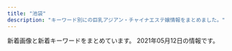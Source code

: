 ```yaml
---
title: "池袋"
description: "キーワード別にの巨乳アジアン・チャイナエステ嬢情報をまとめました。"
---
```


新着画像と新着キーワードをまとめています。
2021年05月12日の情報です。

<DmmAffiliateIns />
<KeywordTable
  shops={
    [
    {
        "name": "\u6c34\u6728\u82b1",
        "url": "http://hanamizuki.jpn.cm/",
        "keywords": {
            "90": 1,
            "E": 1,
            "88": 1,
            "95": 1,
            "H": 2
        },
        "img_links": [
            "http://hanamizuki.jpn.cm/images/s_staff.png",
            "http://hanamizuki.jpn.cm/images/nbj2.jpg",
            "http://hanamizuki.jpn.cm/photos/sites/43/2017/11/2017110204162215.jpg",
            "http://hanamizuki.jpn.cm/photos/sites/43/2019/12/2019122511054726.jpg",
            "http://hanamizuki.jpn.cm/images/room1.jpg",
            "http://hanamizuki.jpn.cm/photos/sites/43/2019/12/2019122511054178.jpg",
            "http://hanamizuki.jpn.cm/images/room3.jpg",
            "http://hanamizuki.jpn.cm/images/room4.jpg",
            "http://hanamizuki.jpn.cm/images/mobile.png",
            "http://hanamizuki.jpn.cm/images/s_news.png",
            "http://hanamizuki.jpn.cm/images/s_link.png",
            "http://hanamizuki.jpn.cm/images/room2.jpg",
            "http://hanamizuki.jpn.cm/images/top.png",
            "http://hanamizuki.jpn.cm/photos/sites/43/2021/02/2021020211590282.jpg",
            "http://hanamizuki.jpn.cm/photos/sites/43/2017/11/2017110204161468.jpg"
        ],
        "station": "JR\u6c60\u888b\u99c5\u6771\u53e3"
    },
    {
        "station": "JR\u6c60\u888b\u99c5\u897f\u53e3",
        "img_links": [
            "http://esthe-treat.com/staff/yuyu/01.jpg",
            "http://esthe-treat.com/staff/ami/01.jpg",
            "http://esthe-treat.com/img/sys1.png",
            "http://esthe-treat.com/img/t-o.jpg",
            "http://esthe-treat.com/staff/rena/01.jpg",
            "http://esthe-treat.com/staff/natumi/01.jpg",
            "http://esthe-treat.com/img/t-t.jpg",
            "http://esthe-treat.com/img/adrs.jpg",
            "http://esthe-treat.com/img/t-s.jpg",
            "http://esthe-treat.com/img/add.jpg",
            "http://esthe-treat.com/img/pc.jpg",
            "http://esthe-treat.com/img/pic.jpg",
            "http://esthe-treat.com/img/tit.jpg",
            "http://esthe-treat.com/staff/miki/01.jpg",
            "http://esthe-treat.com/img/sysetc.png",
            "http://esthe-treat.com/img/info.jpg",
            "http://esthe-treat.com/img/cam.jpg",
            "http://esthe-treat.com/img/tel.jpg",
            "http://esthe-treat.com/img/sys2.png",
            "http://esthe-treat.com/img/botton.jpg",
            "http://esthe-treat.com/img/t-a.jpg",
            "http://esthe-treat.com/img/t-r.jpg"
        ],
        "url": "http://esthe-treat.com/",
        "name": "\u53f0\u6e7e\u5e78\u904b\u30ea\u30e9\u30af\u30bc\u30fc\u30b7\u30e7\u30f3",
        "keywords": {}
    },
    {
        "url": "http://mangetsudou.tyo.cm/",
        "img_links": [],
        "name": "\u6e80\u6708\u5802",
        "keywords": {},
        "station": "JR\u6c60\u888b\u99c5\u897f\u53e3"
    },
    {
        "station": "JR\u6c60\u888b\u99c5\u897f\u53e3",
        "name": "CoCo8 \u30b3\u30b3\u30a8\u30a4\u30c8",
        "img_links": [
            "http://www.coco-8.jp/_src/55662797/img20210426142633666355.png",
            "http://www.coco-8.jp/_src/54960396/wechatimg955.jpg",
            "http://www.coco-8.jp/_src/54960393/wechatimg955.jpg",
            "http://www.coco-8.jp/_src/36746642/risa.jpg",
            "http://www.coco-8.jp/_src/36712010/sayuri.jpg",
            "http://www.coco-8.jp/_src/36743040/s5.jpg",
            "http://www.coco-8.jp/_src/36742658/s1.jpg",
            "http://www.coco-8.jp/_src/49977773/wechatimg437_20201113100952153.jpg",
            "http://www.coco-8.jp/_src/36746692/g3.jpg",
            "http://www.coco-8.jp/_src/36813493/cam2.jpg",
            "http://www.coco-8.jp/_src/36746345/maya.jpg",
            "http://www.coco-8.jp/_src/36746395/lineline.png",
            "http://www.coco-8.jp/_src/36746398/mei1.jpg",
            "http://www.coco-8.jp/_src/36746380/aki.jpg",
            "http://www.coco-8.jp/_src/36746636/iwa1.jpg",
            "http://www.coco-8.jp/_src/36741674/5.jpg",
            "http://www.coco-8.jp/_src/36741670/1.jpg",
            "http://www.coco-8.jp/_src/36745876/pic1.jpg",
            "http://www.coco-8.jp/_src/36746732/road2.png",
            "http://www.coco-8.jp/_src/36742461/4.jpg",
            "http://www.coco-8.jp/_src/36742640/b.png",
            "http://www.coco-8.jp/_src/36820891/cam3.png",
            "http://www.coco-8.jp/_src/36746331/lineline.png",
            "http://www.coco-8.jp/_src/49977785/wechatimg336_20201102105038881.jpg",
            "http://www.coco-8.jp/_src/54960364/wechatimg955.jpg",
            "http://www.coco-8.jp/_src/36742791/s4.jpg",
            "http://www.coco-8.jp/_src/36746682/g.jpg",
            "http://www.coco-8.jp/_src/36746320/sayuri.jpg",
            "http://www.coco-8.jp/_src/36742714/s2.jpg",
            "http://www.coco-8.jp/_src/36745880/pic2.jpg",
            "http://www.coco-8.jp/_src/36741671/2.jpg",
            "http://www.coco-8.jp/_src/36746688/g2.jpg",
            "http://www.coco-8.jp/_src/36742642/b.png",
            "http://www.coco-8.jp/_src/36746704/g5.png",
            "http://www.coco-8.jp/_src/37791774/wechatimg437_20201113100952153.jpg",
            "http://www.coco-8.jp/_src/36741640/1.jpg",
            "http://www.coco-8.jp/_src/36742630/b.png",
            "http://www.coco-8.jp/_src/36742655/down.png",
            "http://www.coco-8.jp/_src/36742462/5.jpg",
            "http://www.coco-8.jp/_src/37791773/wechatimg437_20201113100952153.jpg",
            "http://www.coco-8.jp/_src/49977789/lineline.png",
            "http://www.coco-8.jp/_src/36746714/b.png",
            "http://www.coco-8.jp/_src/54960397/wechatimg955.jpg",
            "http://www.coco-8.jp/_src/36746633/lineline.png",
            "http://www.coco-8.jp/_src/36741672/4.jpg",
            "http://www.coco-8.jp/_src/36746639/lineline.png",
            "http://www.coco-8.jp/_src/36742459/2.jpg",
            "http://www.coco-8.jp/_src/37791789/lineline.png",
            "http://www.coco-8.jp/_src/49977786/wechatimg336_20201102105038881.jpg",
            "http://www.coco-8.jp/_src/36741638/4.jpg",
            "http://www.coco-8.jp/_src/36746397/mei1.jpg",
            "http://www.coco-8.jp/_src/36746379/aki.jpg",
            "http://www.coco-8.jp/_src/49632727/wechatimg336_20201102105038881.jpg",
            "http://www.coco-8.jp/_src/36741678/down.png",
            "http://www.coco-8.jp/_src/36746644/lineline.png",
            "http://www.coco-8.jp/_src/36742644/sayuri.jpg",
            "http://www.coco-8.jp/_src/36746635/iwa1.jpg",
            "http://www.coco-8.jp/_src/36742458/1.jpg",
            "http://www.coco-8.jp/_src/36742780/s3.jpg",
            "http://www.coco-8.jp/_src/49632559/wechatimg336_20201102105038881.jpg",
            "http://www.coco-8.jp/_src/36746702/g6.jpg",
            "http://www.coco-8.jp/_src/36746641/risa.jpg",
            "http://www.coco-8.jp/_src/36741636/5.jpg",
            "http://www.coco-8.jp/_src/36820892/cam3.png",
            "http://www.coco-8.jp/_src/49977665/wechatimg437_20201113100952153.jpg",
            "http://www.coco-8.jp/_src/36741639/2.jpg",
            "http://www.coco-8.jp/_src/36746346/maya.jpg",
            "http://www.coco-8.jp/_src/36746351/lineline.png",
            "http://www.coco-8.jp/_src/36813492/cam2.jpg",
            "http://www.coco-8.jp/_src/36742638/b.png",
            "http://www.coco-8.jp/_src/54960394/lineline.png",
            "http://www.coco-8.jp/_src/36742460/3.jpg",
            "http://www.coco-8.jp/_src/37791754/smartselect_20191212-140919_wechat.jpg",
            "http://www.coco-8.jp/_src/36741673/3.jpg",
            "http://www.coco-8.jp/_src/36742636/b.png",
            "http://www.coco-8.jp/_src/36741637/3.jpg"
        ],
        "keywords": {
            "90": 1,
            "88": 1,
            "86": 2
        },
        "url": "http://www.coco-8.jp/"
    },
    {
        "img_links": [
            "http://manian-ikebukuro.com/img/pickupGirl.png",
            "http://manian-ikebukuro.com/image/cast/cast_67_2_l.jpg",
            "http://manian-ikebukuro.com/img/tel.png",
            "http://manian-ikebukuro.com/image/cast/10x10.jpg",
            "http://manian-ikebukuro.com/image/cast/cast_75_1_l.jpg",
            "http://manian-ikebukuro.com/image/cast/cast_73_1_s.jpg",
            "http://manian-ikebukuro.com/image/cast/cast_74_1_l.jpg",
            "http://manian-ikebukuro.com/img/line1.jpg",
            "http://manian-ikebukuro.com/img/bar_staff.png",
            "http://manian-ikebukuro.com/image/cast/cast_47_1_s.jpg",
            "http://manian-ikebukuro.com/img/header0.jpg",
            "http://manian-ikebukuro.com/image/cast/cast_67_1_s.jpg",
            "http://manian-ikebukuro.com/image/cast/cast_71_2_l.jpg",
            "http://manian-ikebukuro.com/image/cast/cast_63_1_l.jpg",
            "http://manian-ikebukuro.com/image/cast/cast_73_2_l.jpg",
            "http://manian-ikebukuro.com/img/bar_profile.png",
            "http://manian-ikebukuro.com/image/cast/cast_68_2_l.jpg",
            "http://manian-ikebukuro.com/sp/img/tel.png",
            "http://manian-ikebukuro.com/image/cast/cast_80_1_s.jpg",
            "http://manian-ikebukuro.com/image/cast/cast_71_1_s.jpg",
            "http://manian-ikebukuro.com/image/cast/cast_74_1_s.jpg",
            "http://manian-ikebukuro.com/img/QRcode.png",
            "http://manian-ikebukuro.com/image/cast/cast_71_1_l.jpg",
            "http://manian-ikebukuro.com/image/cast/cast_74_2_l.jpg",
            "http://manian-ikebukuro.com/image/cast/cast_73_1_l.jpg",
            "http://manian-ikebukuro.com/image/cast/no_image.jpg",
            "http://manian-ikebukuro.com/image/cast/cast_77_1_s.jpg",
            "http://manian-ikebukuro.com/image/cast/cast_47_1_l.jpg",
            "http://manian-ikebukuro.com/image/cast/cast_68_1_s.jpg",
            "http://manian-ikebukuro.com/image/cast/cast_64_1_l.jpg",
            "http://manian-ikebukuro.com/image/cast/cast_64_2_l.jpg",
            "http://manian-ikebukuro.com/image/cast/cast_70_1_s.jpg",
            "http://manian-ikebukuro.com/image/cast/cast_47_2_l.jpg",
            "http://manian-ikebukuro.com/image/cast/cast_75_1_s.jpg",
            "http://manian-ikebukuro.com/image/cast/cast_75_2_l.jpg",
            "http://manian-ikebukuro.com/image/cast/cast_63_1_s.jpg",
            "http://manian-ikebukuro.com/img/news1.png",
            "http://manian-ikebukuro.com/image/cast/cast_69_1_s.jpg",
            "http://manian-ikebukuro.com/image/cast/cast_70_1_l.jpg",
            "http://manian-ikebukuro.com/image/cast/cast_6_1_s.jpg",
            "http://manian-ikebukuro.com/image/cast/cast_70_2_l.jpg",
            "http://manian-ikebukuro.com/image/cast/cast_69_1_l.jpg",
            "http://manian-ikebukuro.com/image/cast/cast_68_1_l.jpg",
            "http://manian-ikebukuro.com/image/cast/cast_67_1_l.jpg",
            "http://manian-ikebukuro.com/img/news3.png",
            "http://manian-ikebukuro.com/img/spSite.jpg",
            "http://manian-ikebukuro.com/image/cast/cast_69_2_l.jpg",
            "http://manian-ikebukuro.com/image/cast/cast_64_1_s.jpg",
            "http://manian-ikebukuro.com/image/cast/cast_2_1_s.jpg"
        ],
        "keywords": {},
        "url": "http://manian-ikebukuro.com/",
        "name": "\u6d17\u4f53\u30de\u30cb\u30a2",
        "station": "JR\u6c60\u888b\u99c5\u6771\u53e3"
    },
    {
        "station": "JR\u6c60\u888b\u99c5\u897f\u53e3(\u5317)",
        "url": "http://es-hana.work/",
        "keywords": {},
        "name": "\u82b1\u6c34\u6728",
        "img_links": [
            "http://es-hana.work/images/news.jpg",
            "http://es-hana.work/img/ai1.jpg",
            "http://es-hana.work/staff/haruka.jpg",
            "http://es-hana.work/img/miki1.jpg",
            "http://es-hana.work/images/ac2.jpg",
            "http://es-hana.work/images/int.jpg",
            "http://es-hana.work/images/7.jpg",
            "http://es-hana.work/images/tg.jpg",
            "http://es-hana.work/staff/yuna.jpg",
            "http://es-hana.work/staff/miki.jpg",
            "http://es-hana.work/images/3.jpg",
            "http://es-hana.work/images/6.jpg",
            "http://es-hana.work/img/yui1.jpg",
            "http://es-hana.work/img/aya1.jpg",
            "http://es-hana.work/images/line.jpg",
            "http://es-hana.work/staff/rina.jpg",
            "http://es-hana.work/images/2.jpg",
            "http://es-hana.work/images/interior_t.jpg",
            "http://es-hana.work/staff/ai.jpg",
            "http://es-hana.work/images/5.jpg",
            "http://es-hana.work/images/sys2.jpg",
            "http://es-hana.work/staff/nana.jpg",
            "http://es-hana.work/img/haruka1.jpg",
            "http://es-hana.work/images/8.jpg",
            "http://es-hana.work/images/1.jpg",
            "http://es-hana.work/staff/yui.jpg",
            "http://es-hana.work/images/staff_t.jpg",
            "http://es-hana.work/images/sys1.jpg",
            "http://es-hana.work/img/nana1.jpg",
            "http://es-hana.work/images/head.jpg",
            "http://es-hana.work/staff/aya.jpg",
            "http://es-hana.work/img/rina1.jpg",
            "http://es-hana.work/images/ac1.jpg"
        ]
    },
    {
        "station": "JR\u6c60\u888b\u99c5\u897f\u53e3",
        "img_links": [
            "http://salon-arm.com/staff/rika/01.jpg",
            "http://salon-arm.com/staff/ai/01.jpg",
            "http://salon-arm.com/img/att.jpg",
            "http://salon-arm.com/img/ttl_staff.png",
            "http://salon-arm.com/staff/saya/01.jpg",
            "http://salon-arm.com/pic/head.png",
            "http://salon-arm.com/staff/nana/01.jpg",
            "http://salon-arm.com/staff/ichigo/01.jpg",
            "http://salon-arm.com/staff/kaori/01mb.jpg",
            "http://salon-arm.com/staff/ai/01mb.jpg",
            "http://salon-arm.com/i/files/homeimg.jpg",
            "http://salon-arm.com/staff/midori/01.jpg",
            "http://salon-arm.com/staff/kaori/01.jpg",
            "http://salon-arm.com/staff/yuuka/01.jpg",
            "http://salon-arm.com/staff/mai/01.jpg",
            "http://salon-arm.com/img/ttl_concept.png",
            "http://salon-arm.com/staff/mai/01mb.jpg",
            "http://salon-arm.com/staff/emi/01mb.jpg",
            "http://salon-arm.com/staff/ichigo/01mb.jpg",
            "http://salon-arm.com/staff/nana/01mb.jpg",
            "http://salon-arm.com/staff/ringo/01.jpg",
            "http://salon-arm.com/staff/yuuka/01mb.jpg",
            "http://salon-arm.com/staff/emi/01.jpg",
            "http://salon-arm.com/img/ttl_line.png",
            "http://salon-arm.com/staff/reina/01.jpg",
            "http://salon-arm.com/staff/reina/01mb.jpg",
            "http://salon-arm.com/staff/rika/01mb.jpg",
            "http://salon-arm.com/img/ttl_mobile.png",
            "http://salon-arm.com/staff/midori/01mb.jpg",
            "http://salon-arm.com/staff/ringo/01mb.jpg",
            "http://salon-arm.com/staff/saya/01mb.jpg",
            "http://salon-arm.com/pic/top.png",
            "http://salon-arm.com/img/ttl_tnew.png"
        ],
        "name": "\u30a2\u30ed\u30de\u30ed\u30de\u30f3\u30b9",
        "keywords": {
            "C": 21
        },
        "url": "http://salon-arm.com/"
    },
    {
        "name": "\u30b7\u30e3\u30fc\u30ed\u30c3\u30c8\u59eb",
        "keywords": {
            "87": 1,
            "82": 2,
            "D": 4,
            "86": 3,
            "89": 3,
            "C": 20,
            "85": 11,
            "E": 1,
            "88": 1
        },
        "url": "http://www.i-rlx.info/",
        "img_links": [
            "http://www.i-rlx.info/images/upload/5f15caf7f272770f.jpg",
            "http://www.i-rlx.info/images/index_23.jpg",
            "http://www.i-rlx.info/girl/02.jpg",
            "http://www.i-rlx.info/i/room/r02.jpg",
            "http://www.i-rlx.info/images/index_37.jpg",
            "http://www.i-rlx.info/images/index_09.jpg",
            "http://www.i-rlx.info/images/upload/thumb/9e42414005a99f48.jpg",
            "http://www.i-rlx.info/images/upload/thumb/a31aa89cc9329b66.jpg",
            "http://www.i-rlx.info/images/index_31.jpg",
            "http://www.i-rlx.info/images/index_27.jpg",
            "http://www.i-rlx.info/images/upload/thumb/eeb5d9caa554018e.jpg",
            "http://www.i-rlx.info/images/index_14.jpg",
            "http://www.i-rlx.info/girl/017.jpg",
            "http://www.i-rlx.info/images/upload/c9993cc2167b7dc9.jpg",
            "http://www.i-rlx.info/images/upload/thumb/4d0e657eefdddf42.jpg",
            "http://www.i-rlx.info/images/upload/thumb/bb8a47bc98c64e87.jpg",
            "http://www.i-rlx.info/images/index_21.jpg",
            "http://www.i-rlx.info/images/sub_18.jpg",
            "http://www.i-rlx.info/images/upload/888936484d714117.jpg",
            "http://www.i-rlx.info/images/info.jpg",
            "http://www.i-rlx.info/images/rec_16.jpg",
            "http://www.i-rlx.info/images/upload/thumb/c3c01fea3cdcaa08.jpg",
            "http://www.i-rlx.info/girl/06.jpg",
            "http://www.i-rlx.info/images/info_16.jpg",
            "http://www.i-rlx.info/images/index_24.jpg",
            "http://www.i-rlx.info/girl/01.jpg",
            "http://www.i-rlx.info/images/index_36.jpg",
            "http://www.i-rlx.info/images/upload/thumb/95e8548329763630.jpg",
            "http://www.i-rlx.info/i/girl/04.jpg",
            "http://www.i-rlx.info/images/upload/thumb/549fe7e03db1e8fc.jpg",
            "http://www.i-rlx.info/images/upload/thumb/d9467bde93e01a59.jpg",
            "http://www.i-rlx.info/images/index_33.jpg",
            "http://www.i-rlx.info/images/index_07.jpg",
            "http://www.i-rlx.info/i/room/r03.jpg",
            "http://www.i-rlx.info/images/upload/b0bbe23232bed8aa.jpg",
            "http://www.i-rlx.info/images/index_04.jpg",
            "http://www.i-rlx.info/images/index_29.jpg",
            "http://www.i-rlx.info/images/index_35_01.jpg",
            "http://www.i-rlx.info/images/index_39.jpg",
            "http://www.i-rlx.info/images/upload/thumb/3a57edcf235cfd8e.jpg",
            "http://www.i-rlx.info/images/upload/19b76df66faf0b12.jpg",
            "http://www.i-rlx.info/images/upload/thumb/bc0752fe4e53b8c6.jpg",
            "http://www.i-rlx.info/images/index_15.jpg",
            "http://www.i-rlx.info/images/upload/a31aa89cc9329b66.jpg",
            "http://www.i-rlx.info/images/upload/dc8f1b616e622b2a.jpg",
            "http://www.i-rlx.info/images/upload/thumb/b0bbe23232bed8aa.jpg",
            "http://www.i-rlx.info/images/sub_21.jpg",
            "http://www.i-rlx.info/images/upload/3a57edcf235cfd8e.jpg",
            "http://www.i-rlx.info/images/upload/thumb/888936484d714117.jpg",
            "http://www.i-rlx.info/images/index_30.jpg",
            "http://www.i-rlx.info/images/index_13.jpg",
            "http://www.i-rlx.info/images/upload/thumb/7d800b2f3fde617b.jpg",
            "http://www.i-rlx.info/images/index_11.jpg",
            "http://www.i-rlx.info/i/room/r04.jpg",
            "http://www.i-rlx.info/images/staff_16.jpg",
            "http://www.i-rlx.info/images/index_17.jpg",
            "http://www.i-rlx.info/girl/08.jpg",
            "http://www.i-rlx.info/images/upload/549fe7e03db1e8fc.jpg",
            "http://www.i-rlx.info/images/upload/d9467bde93e01a59.jpg",
            "http://www.i-rlx.info/i/girl/03.jpg",
            "http://www.i-rlx.info/images/index_26.jpg",
            "http://www.i-rlx.info/images/index_22.jpg",
            "http://www.i-rlx.info/images/upload/bb2bfea87a6127cc.jpg",
            "http://www.i-rlx.info/images/upload/ac8e7ec3ac179feb.jpg",
            "http://www.i-rlx.info/i/girl/01.jpg",
            "http://www.i-rlx.info/images/upload/thumb/ac8e7ec3ac179feb.jpg",
            "http://www.i-rlx.info/images/03.jpg",
            "http://www.i-rlx.info/images/upload/4d0e657eefdddf42.jpg",
            "http://www.i-rlx.info/images/upload/95e8548329763630.jpg",
            "http://www.i-rlx.info/images/upload/thumb/bb2bfea87a6127cc.jpg",
            "http://www.i-rlx.info/images/upload/thumb/c9993cc2167b7dc9.jpg",
            "http://www.i-rlx.info/images/upload/c3c01fea3cdcaa08.jpg",
            "http://www.i-rlx.info/images/upload/thumb/dc8f1b616e622b2a.jpg",
            "http://www.i-rlx.info/images/upload/9e42414005a99f48.jpg",
            "http://www.i-rlx.info/images/index_10.jpg",
            "http://www.i-rlx.info/images/upload/thumb/22c78aefa047b678.jpg",
            "http://www.i-rlx.info/images/index_03.jpg",
            "http://www.i-rlx.info/images/upload/eeb5d9caa554018e.jpg",
            "http://www.i-rlx.info/images/upload/22c78aefa047b678.jpg",
            "http://www.i-rlx.info/images/index_01.jpg",
            "http://www.i-rlx.info/images/upload/thumb/19b76df66faf0b12.jpg",
            "http://www.i-rlx.info/i/girl/02.jpg",
            "http://www.i-rlx.info/images/index_28.jpg",
            "http://www.i-rlx.info/images/index_02.jpg",
            "http://www.i-rlx.info/i/room/r01.jpg",
            "http://www.i-rlx.info/images/index_19.jpg",
            "http://www.i-rlx.info/images/index_06.jpg",
            "http://www.i-rlx.info/images/index_12.jpg",
            "http://www.i-rlx.info/i/girl/05.jpg",
            "http://www.i-rlx.info/images/index_34.jpg",
            "http://www.i-rlx.info/images/index_08.jpg",
            "http://www.i-rlx.info/girl/018.jpg",
            "http://www.i-rlx.info/images/index_18.jpg",
            "http://www.i-rlx.info/girl/05.jpg",
            "http://www.i-rlx.info/images/upload/bb8a47bc98c64e87.jpg",
            "http://www.i-rlx.info/girl/04.jpg",
            "http://www.i-rlx.info/images/upload/bc0752fe4e53b8c6.jpg",
            "http://www.i-rlx.info/images/rec.jpg",
            "http://www.i-rlx.info/images/upload/thumb/5f15caf7f272770f.jpg",
            "http://www.i-rlx.info/girl/07.jpg",
            "http://www.i-rlx.info/images/index_20.jpg",
            "http://www.i-rlx.info/images/upload/7d800b2f3fde617b.jpg"
        ],
        "station": "JR\u6c60\u888b\u99c5\u897f\u53e3(\u5317)"
    },
    {
        "station": "JR\u6c60\u888b\u99c5\u6771\u53e3",
        "url": "http://ccgirl.work/",
        "name": "\u73ca\u745a\u6d77\u5cb8",
        "keywords": {
            "C": 63,
            "84": 52,
            "D": 26,
            "85": 17,
            "86": 31
        },
        "img_links": [
            "http://www.ccgirl.work/staff/kayuri2.jpg",
            "http://www.ccgirl.work/staff/aya2.jpg",
            "http://www.ccgirl.work/img/contentsbottom.png",
            "http://ccgirl.work/img/contentsbottom.png",
            "http://www.ccgirl.work/staff/ai3.jpg",
            "http://ccgirl.work/staff/kayuri3.jpg",
            "http://ccgirl.work/img/s/s_qa.png",
            "http://ccgirl.work/staff/ai3.jpg",
            "http://ccgirl.work/img/interior.jpg",
            "http://www.ccgirl.work/staff/ai2.jpg",
            "http://ccgirl.work/staff/aya1.jpg",
            "http://www.ccgirl.work/img/icon/new.jpg",
            "http://ccgirl.work/staff/ai1.jpg",
            "http://ccgirl.work/staff/kayuri1.jpg",
            "http://ccgirl.work/staff/aya3.jpg",
            "http://www.ccgirl.work/staff/aya1.jpg",
            "http://www.ccgirl.work/img/bana02.jpg",
            "http://ccgirl.work/staff/koko1.jpg",
            "http://ccgirl.work/staff/koko2.jpg",
            "http://www.ccgirl.work/img/interior.jpg",
            "http://www.ccgirl.work/staff/aya3.jpg",
            "http://www.ccgirl.work/staff/riri1.jpg",
            "http://www.ccgirl.work/staff/ai1.jpg",
            "http://www.ccgirl.work/img/bana03.jpg",
            "http://ccgirl.work/staff/riri1.jpg",
            "http://ccgirl.work/img/bana03.jpg",
            "http://ccgirl.work/staff/ai2.jpg",
            "http://ccgirl.work/staff/kayuri2.jpg",
            "http://www.ccgirl.work/staff/kayuri1.jpg",
            "http://ccgirl.work/staff/riri2.jpg",
            "http://www.ccgirl.work/staff/kayuri3.jpg",
            "http://www.ccgirl.work/staff/koko2.jpg",
            "http://www.ccgirl.work/staff/riri2.jpg",
            "http://www.ccgirl.work/img/s/s_qa.png",
            "http://www.ccgirl.work/staff/hana1.jpg",
            "http://ccgirl.work/staff/hana1.jpg",
            "http://ccgirl.work/img/icon/new.jpg",
            "http://www.ccgirl.work/staff/koko1.jpg",
            "http://ccgirl.work/img/bana02.jpg",
            "http://ccgirl.work/staff/aya2.jpg"
        ]
    },
    {
        "url": "https://honeybee2.com/",
        "name": "\u30cf\u30cb\u30fc\u30d3\u30fc",
        "img_links": [
            "https://honeybee2.com/images_staff/134/041314164177.jpg",
            "https://honeybee2.com/images_staff/60/032207120681.jpg",
            "https://honeybee2.com/images_staff/142/050113450875.jpg",
            "https://honeybee2.com/images/vis_castframe_01.png",
            "https://honeybee2.com/images/img_info.png",
            "https://honeybee2.com/images/icon_ranking_03.png",
            "https://honeybee2.com/images/icon_new.png",
            "https://honeybee2.com/images/icon_ranking_01.png",
            "https://honeybee2.com/images/img_gallery_06.png",
            "https://honeybee2.com/images_staff/150/091116274617.jpg",
            "https://honeybee2.com/images/bnr_200_40.jpg",
            "https://honeybee2.com/images/icon_ranking_05.png",
            "https://honeybee2.com/images_staff/136/050114025434.jpg",
            "https://honeybee2.com/images_staff/111/050114432551.jpg",
            "https://honeybee2.com/images/bnr_side_card.png",
            "https://honeybee2.com/images/img_info_02.png",
            "https://honeybee2.com/images/img_info_01.png",
            "https://honeybee2.com/images_staff/99/110211050217.jpg",
            "https://honeybee2.com/images_staff/133/050114310512.jpg",
            "https://honeybee2.com/images/bnr_468_60.jpg",
            "https://honeybee2.com/images/icon_ranking_04.png",
            "https://honeybee2.com/images/vis_profileframe.png",
            "https://honeybee2.com/images/no_image.jpg",
            "https://honeybee2.com/images/img_info_03.png",
            "https://honeybee2.com/images_staff/168/111319171076.jpg",
            "https://honeybee2.com/images/pagetop_off.png",
            "https://honeybee2.com/images/img_gallery_03.png",
            "https://honeybee2.com/images/img_gallery_05.png",
            "https://honeybee2.com/images_staff/111/070714141435.jpg",
            "https://honeybee2.com/images/img_gallery_02.png",
            "https://honeybee2.com/images/bnr_160_45.jpg",
            "https://honeybee2.com/images_staff/168/050113400416.jpg",
            "https://honeybee2.com/images_staff/133/041312285087.jpg",
            "https://honeybee2.com/images/bnr_side_concept.png",
            "https://honeybee2.com/images_staff/175/050113092189.jpg",
            "https://honeybee2.com/images_staff/142/060611265633.jpg",
            "https://honeybee2.com/images_staff/176/050115410027.jpg",
            "https://honeybee2.com/images/bnr_88_31.jpg",
            "https://honeybee2.com/images_staff/108/050115134296.jpg",
            "https://honeybee2.com/images/btn_back.png",
            "https://honeybee2.com/images_staff/60/050115251333.jpg",
            "https://honeybee2.com/images/btn_next.png",
            "https://honeybee2.com/images/img_gallery_01.png",
            "https://honeybee2.com/images_staff/117/050114225897.jpg",
            "https://honeybee2.com/images_staff/117/082321050834.jpg",
            "https://honeybee2.com/images_staff/150/050113284720.jpg",
            "https://honeybee2.com/images_staff/99/050115040623.jpg",
            "https://honeybee2.com/images_staff/136/041523165620.jpg",
            "https://honeybee2.com/images/img_gallery_04.png"
        ],
        "station": "JR\u6c60\u888b\u99c5\u897f\u53e3(\u5317)",
        "keywords": {
            "85": 96,
            "D": 196,
            "84": 241,
            "F": 51,
            "82": 61,
            "88": 44,
            "83": 141,
            "C": 246
        }
    },
    {
        "url": "http://monaliza.xyz/",
        "keywords": {
            "C": 8
        },
        "img_links": [
            "http://monaliza.xyz/images/r04.jpg",
            "http://monaliza.xyz/images/r02.jpg",
            "http://monaliza.xyz/images/top.jpg",
            "http://monaliza.xyz/images/yuki.jpg",
            "http://monaliza.xyz/images/index_c3.jpg",
            "http://monaliza.xyz/images/index_c1.jpg",
            "http://monaliza.xyz/images/aoyi.jpg",
            "http://monaliza.xyz/images/mobile.jpg",
            "http://monaliza.xyz/images/r01.jpg",
            "http://monaliza.xyz/images/r03.jpg",
            "http://monaliza.xyz/images/g4.jpg",
            "http://monaliza.xyz/images/g6.jpg",
            "http://monaliza.xyz/images/g7.jpg",
            "http://monaliza.xyz/images/gallery_image01b.jpg",
            "http://monaliza.xyz/images/index_c2.jpg"
        ],
        "name": "MONA\u30fbLIZA \u30e2\u30ca\u30fb\u30ea\u30b6",
        "station": "JR\u6c60\u888b\u99c5\u897f\u53e3"
    },
    {
        "img_links": [
            "http://new-paradise.net/images/itigo.jpg",
            "http://new-paradise.net/images/noa.jpg",
            "http://new-paradise.net/images/a7.jpg",
            "http://new-paradise.net/images/g0.jpg",
            "http://new-paradise.net/images/a5.jpg",
            "http://new-paradise.net/images/r3.jpg",
            "http://new-paradise.net/images/down.png",
            "http://new-paradise.net/images/misaki01.jpg",
            "http://new-paradise.net/images/honoka.jpg",
            "http://new-paradise.net/images/a6.jpg",
            "http://new-paradise.net/images/misaki02.jpg",
            "http://new-paradise.net/images/a3.jpg",
            "http://new-paradise.net/images/a2.jpg",
            "http://new-paradise.net/images/kiki02.jpg",
            "http://new-paradise.net/images/kanna02.jpg",
            "http://new-paradise.net/images/mobile.png",
            "http://new-paradise.net/images/zi_staff.png",
            "http://new-paradise.net/images/flash1.jpg",
            "http://new-paradise.net/images/up.png",
            "http://new-paradise.net/images/a4.jpg",
            "http://new-paradise.net/images/info.jpg",
            "http://new-paradise.net/images/a1.jpg",
            "http://new-paradise.net/images/kiki.jpg"
        ],
        "name": "\u5fc3\u30d1\u30e9\u30c0\u30a4\u30b9",
        "keywords": {},
        "station": "JR\u6c60\u888b\u99c5\u897f\u53e3",
        "url": "http://new-paradise.net/"
    },
    {
        "img_links": [],
        "name": "\u30b9\u30de\u30a4\u30eb",
        "keywords": {},
        "station": "JR\u6c60\u888b\u99c5\u6771\u53e3",
        "url": "http://iris.iest.info/"
    },
    {
        "keywords": {
            "E": 3,
            "C": 33,
            "86": 20,
            "D": 11,
            "87": 8
        },
        "img_links": [
            "http://www.yurari-massage.work/img/r9.jpg",
            "http://www.yurari-massage.work/img/sta4.jpg",
            "http://www.yurari-massage.work/img/sta21.jpg",
            "http://www.yurari-massage.work/img/m40.jpg",
            "http://www.yurari-massage.work/img/st017.jpg",
            "http://www.yurari-massage.work/img/st4.jpg",
            "http://www.yurari-massage.work/img/st28.jpg",
            "http://www.yurari-massage.work/img/head.jpg",
            "http://www.yurari-massage.work/img/st07.jpg",
            "http://www.yurari-massage.work/img/sta29.jpg",
            "http://www.yurari-massage.work/img/sta7.jpg",
            "http://www.yurari-massage.work/img/st022.jpg",
            "http://www.yurari-massage.work/img/sta28.jpg",
            "http://www.yurari-massage.work/img/m5.jpg",
            "http://www.yurari-massage.work/img/st19.jpg",
            "http://www.yurari-massage.work/img/m60.jpg",
            "http://www.yurari-massage.work/img/sta22.jpg",
            "http://www.yurari-massage.work/img/m3.jpg",
            "http://www.yurari-massage.work/img/st7.jpg",
            "http://www.yurari-massage.work/img/m6.jpg",
            "http://www.yurari-massage.work/img/st27.jpg",
            "http://www.yurari-massage.work/img/m30.jpg",
            "http://www.yurari-massage.work/img/nos.jpg",
            "http://www.yurari-massage.work/img/st027.jpg",
            "http://www.yurari-massage.work/img/m50.jpg",
            "http://www.yurari-massage.work/img/sta27.jpg",
            "http://www.yurari-massage.work/img/st17.jpg",
            "http://www.yurari-massage.work/img/st22.jpg",
            "http://www.yurari-massage.work/img/sta25.jpg",
            "http://www.yurari-massage.work/img/m10.jpg",
            "http://www.yurari-massage.work/img/st021.jpg",
            "http://www.yurari-massage.work/img/mobile.png",
            "http://www.yurari-massage.work/img/sta26.jpg",
            "http://www.yurari-massage.work/img/m4.jpg",
            "http://www.yurari-massage.work/img/st026.jpg",
            "http://www.yurari-massage.work/img/st11.jpg",
            "http://www.yurari-massage.work/img/st21.jpg",
            "http://www.yurari-massage.work/img/m1.jpg",
            "http://www.yurari-massage.work/img/m20.jpg",
            "http://www.yurari-massage.work/img/st26.jpg",
            "http://www.yurari-massage.work/img/campian.jpg",
            "http://www.yurari-massage.work/img/st25.jpg",
            "http://www.yurari-massage.work/img/m2.jpg",
            "http://www.yurari-massage.work/img/st29.jpg"
        ],
        "station": "JR\u6c60\u888b\u99c5\u897f\u53e3(\u5317)",
        "name": "\u3086\u3089\u308a",
        "url": "http://www.yurari-massage.work/"
    },
    {
        "station": "JR\u6c60\u888b\u99c5\u897f\u53e3",
        "keywords": {
            "\u30bb\u30af\u30b7\u30fc": 1
        },
        "name": "\u6708\u306e\u604b",
        "img_links": [
            "http://tsukinokoi.com/img/staff/142919725579809100.png",
            "http://tsukinokoi.com/img/staff/155611310658540500.jpg",
            "http://tsukinokoi.com/img/staff/144652745411466600.jpg",
            "http://tsukinokoi.com/img/staff/153079932824200700.jpg",
            "http://tsukinokoi.com/img/staff/155204782386136400.jpg",
            "http://tsukinokoi.com/img/staff/154673852166026500.jpg",
            "http://tsukinokoi.com/img/staff/148256052554824000.jpg",
            "http://tsukinokoi.com/img/staff/148586605226742500.jpg",
            "http://tsukinokoi.com/images/pickupGirl2014.png",
            "http://tsukinokoi.com/img/staff/151584629124140300.jpg",
            "http://tsukinokoi.com/images/event/2020/m05.png",
            "http://tsukinokoi.com/img/staff/155818741107218300.jpg",
            "http://tsukinokoi.com/images/bar_staff.png",
            "http://tsukinokoi.com/img/staff/152008703796356600.jpg",
            "http://tsukinokoi.com/img/staff/148073918839938900.jpg",
            "http://tsukinokoi.com/images/bar_gallery.png",
            "http://tsukinokoi.com/images/QRcode.png",
            "http://tsukinokoi.com/img/staff/148586605222864500.jpg",
            "http://tsukinokoi.com/img/staff/160622584020640000.jpg",
            "http://tsukinokoi.com/images/news3.png",
            "http://tsukinokoi.com/images/bar_top.png",
            "http://tsukinokoi.com/images/news1.png"
        ],
        "url": "http://tsukinokoi.com/"
    },
    {
        "url": "http://es-manzokudou.com/",
        "name": "\u6e80\u8db3\u5802",
        "station": "JR\u6c60\u888b\u99c5\u6771\u53e3",
        "keywords": {
            "88": 2,
            "C": 10,
            "D": 7,
            "86": 7,
            "87": 8,
            "84": 1
        },
        "img_links": [
            "http://es-manzokudou.com/images/index_17.jpg",
            "http://es-manzokudou.com/uploads/275d5f397baa63db8424c86d5d6237cf.jpg",
            "http://es-manzokudou.com/images/index_01.jpg",
            "http://es-manzokudou.com/uploads/0796672f7c59948334658998a3c55cdb.jpg",
            "http://es-manzokudou.com/uploads/efbc511fca65f9baeae51ee52426cc0e.jpg",
            "http://es-manzokudou.com/images/index_30.jpg",
            "http://es-manzokudou.com/images/info_05.png",
            "http://es-manzokudou.com/images/info_01.png",
            "http://es-manzokudou.com/images/index_11.jpg",
            "http://es-manzokudou.com/uploads/62c2e989f1be95fc8e01be85b464d514.jpg",
            "http://es-manzokudou.com/uploads/d0fdd8f6b16eaf7d5013c7d285fed2e3.jpg",
            "http://es-manzokudou.com/uploads/b3126b220ec550d17cf3d4ceaa0d5f91.jpg",
            "http://es-manzokudou.com/images/index_02.jpg",
            "http://es-manzokudou.com/uploads/801bf12e5eb5d7775a0d06c4314059a8.jpg",
            "http://es-manzokudou.com/uploads/d89fe15ae91cbe6757df76651ba2bafb.jpg",
            "http://es-manzokudou.com/uploads/f66d763bd48ac5f51969e4311ac7af5c.jpg",
            "http://es-manzokudou.com/images/index_24.jpg",
            "http://es-manzokudou.com/images/interior_09.jpg",
            "http://es-manzokudou.com/uploads/88aa8f906b0332cb40ad4429c8e7b758.jpg",
            "http://es-manzokudou.com/images/index_07.jpg",
            "http://es-manzokudou.com/uploads/33e3f16ac4ad0cce4991bcbf73f4ed57.jpg",
            "http://es-manzokudou.com/images/interior_10.jpg",
            "http://es-manzokudou.com/uploads/0d826c16062de1388c242e2f77eb7cd6.jpg",
            "http://es-manzokudou.com/images/info_09.png",
            "http://es-manzokudou.com/uploads/4638ddb6f986a671b148647ba616100a.jpg",
            "http://es-manzokudou.com/images/index_14.jpg",
            "http://es-manzokudou.com/uploads/1e5aff376576a255098bc7597386a028.jpg",
            "http://es-manzokudou.com/images/index_22.jpg",
            "http://es-manzokudou.com/images/info_02.png",
            "http://es-manzokudou.com/images/index_31.jpg",
            "http://es-manzokudou.com/uploads/7284e4ffc051cbb8c074a8c30390ce68.jpg",
            "http://es-manzokudou.com/images/index_23.jpg",
            "http://es-manzokudou.com/uploads/6eeb47bf176bb33d310cc4b85e6877cd.jpg",
            "http://es-manzokudou.com/images/index_08.jpg",
            "http://es-manzokudou.com/uploads/7b043aa15c9a9920550a2b92ec6be546.jpg",
            "http://es-manzokudou.com/images/info_04.png",
            "http://es-manzokudou.com/images/service_09.jpg",
            "http://es-manzokudou.com/images/index_29.jpg",
            "http://es-manzokudou.com/images/service_10.jpg",
            "http://es-manzokudou.com/images/index_15.jpg",
            "http://es-manzokudou.com/uploads/de54f16df04e0df8ae07ab990b8c9fd2.jpg",
            "http://es-manzokudou.com/uploads/e0558d7d118d3983ed620237423a6a17.jpg",
            "http://es-manzokudou.com/images/girls_09.jpg",
            "http://es-manzokudou.com/uploads/c92c85411d427aeda4e82379f413bfc5.jpg",
            "http://es-manzokudou.com/uploads/200f500725d3f15233d981ad9b5e6b9a.jpg",
            "http://es-manzokudou.com/uploads/36735dc9d436a790f344c57635a3a44f.jpg",
            "http://es-manzokudou.com/uploads/b7f36d45469210b381ecb79a0e05a347.jpg",
            "http://es-manzokudou.com/uploads/4a9bc6863322924a09070162269c7415.jpg",
            "http://es-manzokudou.com/uploads/13ab049cc45dea80b43d33b6b7108f00.jpg",
            "http://es-manzokudou.com/uploads/59a8a61377564fb64b48427e84e4243f.jpg",
            "http://es-manzokudou.com/images/index_06.jpg",
            "http://es-manzokudou.com/images/index_09.jpg",
            "http://es-manzokudou.com/images/index_19.jpg",
            "http://es-manzokudou.com/images/index_05.jpg",
            "http://es-manzokudou.com/uploads/848e0db3804d1d3c823537204d67f5aa.jpg",
            "http://es-manzokudou.com/images/index_28.jpg",
            "http://es-manzokudou.com/uploads/e29aa67ee54566513e4e34114bfdc7b9.jpg",
            "http://es-manzokudou.com/images/index_16.jpg",
            "http://es-manzokudou.com/uploads/8a1fb58d0b110680c2356994ca8efb25.jpg",
            "http://es-manzokudou.com/uploads/0b1795e88117182a477ab05f88143541.jpg",
            "http://es-manzokudou.com/uploads/209ba11412c2c128b5dfbdb8cfef6faa.jpg",
            "http://es-manzokudou.com/images/index_03.jpg",
            "http://www.cmfm2.jp/images/over_thumb_l.png",
            "http://es-manzokudou.com/uploads/da9811a4171f2ec42d7c9a8567e79d8c.jpg",
            "http://es-manzokudou.com/images/girls_11.jpg",
            "http://es-manzokudou.com/images/index_13.jpg",
            "http://es-manzokudou.com/uploads/6d01aeb80d9d599f91829439c8d1cce9.jpg",
            "http://es-manzokudou.com/uploads/9f77b9b12f9cf11fcb013974ba368064.jpg",
            "http://es-manzokudou.com/uploads/ce9c20b274548d8d7fc88ffba3feb6b8.jpg",
            "http://es-manzokudou.com/images/link_09.jpg",
            "http://es-manzokudou.com/images/info_07.png",
            "http://es-manzokudou.com/uploads/dedff2c11ab7aaa841a9cf2747a8406c.jpg",
            "http://es-manzokudou.com/uploads/40fc21d31595f51aaf89793b1f68617b.jpg",
            "http://es-manzokudou.com/uploads/c7f77c3ead6ef13dab668a39ed78609c.jpg",
            "http://es-manzokudou.com/images/index_27.jpg",
            "http://es-manzokudou.com/images/index_04.jpg",
            "http://es-manzokudou.com/uploads/356177edff3d3b7efc4a77022debc8aa.jpg",
            "http://es-manzokudou.com/uploads/8ec0af3b4889c07ab76ccbed51b2b813.jpg",
            "http://es-manzokudou.com/uploads/d71f74498ca17396d022ba9a4df966f3.jpg",
            "http://es-manzokudou.com/images/index_21.jpg"
        ]
    },
    {
        "station": "JR\u6c60\u888b\u99c5\u897f\u53e3",
        "keywords": {
            "87": 6,
            "88": 4,
            "89": 1,
            "85": 13,
            "D": 16,
            "C": 47,
            "E": 1,
            "83": 2,
            "86": 4
        },
        "url": "https://www.aroma-angels.net/",
        "name": "AromaAngels\uff5e\u6c60\u888b\u30a2\u30ed\u30de\u30a8\u30f3\u30b8\u30a7\u30eb\u30ba\uff5e",
        "img_links": [
            "https://www.aroma-angels.net/images/up_5_8_0.jpg",
            "https://www.aroma-angels.net/asset/img/top.jpg",
            "https://www.aroma-angels.net/images/mc_1_1_239.jpg",
            "https://www.aroma-angels.net/images/ml_11_1_960.jpg",
            "https://www.aroma-angels.net/images/mc_1_1_1272.jpg",
            "https://www.aroma-angels.net/images/ml_11_1_425.jpg",
            "https://www.aroma-angels.net/images/ml_11_1_1272.jpg",
            "https://www.aroma-angels.net/images/mc_1_1_241.jpg",
            "https://www.aroma-angels.net/images/mt_10_1_446.jpg",
            "https://www.aroma-angels.net/images/up_5_15_0.jpg",
            "https://www.aroma-angels.net/images/ml_11_1_1411.jpg",
            "https://www.aroma-angels.net/images/mc_1_2_960.jpg",
            "https://www.aroma-angels.net/images/mc_1_1_506.jpg",
            "https://www.aroma-angels.net/images/mc_1_1_882.jpg",
            "https://www.aroma-angels.net/images/mc_1_1_960.jpg",
            "https://www.aroma-angels.net/images/ml_11_1_240.jpg",
            "https://www.aroma-angels.net/images/up_5_12_0.jpg",
            "https://www.aroma-angels.net/images/ml_11_1_1092.jpg",
            "https://www.aroma-angels.net/images/mc_1_1_1092.jpg",
            "https://www.aroma-angels.net/images/ml_11_1_508.jpg",
            "https://www.aroma-angels.net/images/up_5_11_0.jpeg",
            "https://www.aroma-angels.net/asset/img/spacer_gallery.png",
            "https://www.aroma-angels.net/images/ml_11_1_239.jpg",
            "https://www.aroma-angels.net/images/mc_1_2_105.jpg",
            "https://www.aroma-angels.net/images/ml_11_1_1698.jpeg",
            "https://estama.jp/assets_new/default/pc/img/page/link/estama_200_40.png",
            "https://www.aroma-angels.net/images/ml_11_1_268.jpg",
            "https://www.aroma-angels.net/images/ml_11_1_208.jpg",
            "https://www.aroma-angels.net/images/mc_1_1_240.jpg",
            "https://www.aroma-angels.net/images/mc_1_2_239.jpg",
            "https://www.aroma-angels.net/asset/img/spacer900x360.png",
            "https://www.aroma-angels.net/images/up_5_18_0.jpg",
            "https://www.aroma-angels.net/images/ml_11_1_507.jpg",
            "https://www.aroma-angels.net/images/mc_1_1_445.jpg",
            "https://www.aroma-angels.net/images/ml_11_1_882.jpg",
            "https://www.aroma-angels.net/images/up_5_9_0.jpg",
            "https://www.aroma-angels.net/images/ml_11_1_241.jpg",
            "https://www.aroma-angels.net/images/ml_11_1_2202.jpg",
            "https://www.aroma-angels.net/images/up_5_6_0.jpg",
            "https://www.aroma-angels.net/images/link/link_37.png",
            "https://www.aroma-angels.net/images/ml_11_1_144.jpg",
            "https://www.aroma-angels.net/images/mc_1_2_1092.jpg",
            "https://www.aroma-angels.net/images/ml_11_1_105.jpg",
            "https://www.aroma-angels.net/images/mc_1_1_1411.jpg",
            "https://www.aroma-angels.net/images/link/link_27.jpg",
            "https://www.aroma-angels.net/images/ml_11_1_445.jpg",
            "https://www.aroma-angels.net/images/mc_1_1_508.jpg",
            "https://www.aroma-angels.net/asset/img/spacer300x450.png",
            "https://menlog.net/link/menlog20040.jpg",
            "https://www.aroma-angels.net/images/up_5_27_0.jpg",
            "https://www.aroma-angels.net/images/up_5_25_0.jpg",
            "https://www.aroma-angels.net/images/ml_11_1_314.jpg",
            "https://www.aroma-angels.net/images/up_5_13_0.jpg",
            "https://www.aroma-angels.net/images/mc_1_1_446.jpg",
            "https://www.aroma-angels.net/images/up_5_17_0.jpg",
            "https://www.aroma-angels.net/images/mc_1_1_105.jpg",
            "https://www.aroma-angels.net/asset/img/top2.jpg",
            "https://www.aroma-angels.net/images/ml_11_1_446.jpg",
            "https://www.aroma-angels.net/images/mc_1_2_144.jpg",
            "https://www.aroma-angels.net/images/mt_10_1_506.jpg",
            "https://www.aroma-angels.net/images/mc_1_1_144.jpg",
            "https://www.aroma-angels.net/images/up_5_23_0.jpg",
            "https://www.aroma-angels.net/images/ml_11_1_1064.jpg",
            "https://www.aroma-angels.net/images/mt_10_1_144.jpg",
            "https://www.aroma-angels.net/images/up_5_26_0.jpg",
            "https://www.aroma-angels.net/images/ml_11_1_1338.jpg",
            "https://www.aroma-angels.net/images/mc_1_1_1338.jpg",
            "https://www.aroma-angels.net/images/up_5_7_0.jpg",
            "https://www.aroma-angels.net/images/up_5_10_0.jpg",
            "https://www.aroma-angels.net/images/mt_10_1_508.jpg",
            "https://www.aroma-angels.net/images/ml_11_1_506.jpg",
            "https://www.aroma-angels.net/images/ml_11_1_505.jpg",
            "https://www.aroma-angels.net/images/link/link_31.jpg",
            "https://www.aroma-angels.net/images/mc_1_1_507.jpg",
            "https://www.aroma-angels.net/images/mc_1_1_505.jpg",
            "https://www.aroma-angels.net/images/link/link_19.jpg",
            "https://www.aroma-angels.net/images/up_5_14_0.jpg",
            "https://www.aroma-angels.net/images/up_5_19_0.jpg",
            "https://www.aroma-angels.net/images/mt_10_1_505.jpg",
            "https://www.aroma-angels.net/images/up_5_22_0.jpg",
            "https://www.aroma-angels.net/images/ml_11_1_1285.jpg",
            "https://www.aroma-angels.net/images/link/link_34.jpg",
            "https://www.aroma-angels.net/images/mt_10_1_105.jpg",
            "https://www.aroma-angels.net/images/mc_1_2_445.jpg",
            "https://www.aroma-angels.net/images/up_5_5_0.jpg",
            "https://www.aroma-angels.net/images/link/link_15.jpg"
        ]
    },
    {
        "url": "http://foryou-est.tokyo/",
        "img_links": [
            "http://foryou-est.tokyo/images/mobile.png",
            "http://foryou-est.tokyo/images/mika.jpg",
            "http://foryou-est.tokyo/images/aya.jpg",
            "http://foryou-est.tokyo/images/yumi.jpg",
            "http://foryou-est.tokyo/images/up.png",
            "http://foryou-est.tokyo/images/riri.jpg",
            "http://foryou-est.tokyo/images/yuri.jpg",
            "http://foryou-est.tokyo/images/down.png",
            "http://foryou-est.tokyo/images/sp02.jpg",
            "http://foryou-est.tokyo/images/zi_staff.png",
            "http://foryou-est.tokyo/images/flash1.jpg",
            "http://foryou-est.tokyo/images/sp03.jpg",
            "http://foryou-est.tokyo/images/ai.jpg",
            "http://foryou-est.tokyo/images/kina.jpg",
            "http://foryou-est.tokyo/images/emi.jpg",
            "http://foryou-est.tokyo/images/sp01.jpg",
            "http://foryou-est.tokyo/images/yuki.jpg"
        ],
        "keywords": {},
        "station": "JR\u6c60\u888b\u99c5\u897f\u53e3",
        "name": "For You"
    },
    {
        "url": "http://awakoku.net/",
        "img_links": [
            "http://awakoku.net/girls/yuri1.jpg",
            "http://awakoku.net/girls/sakura1.jpg",
            "http://awakoku.net/girls/misaki2.jpg",
            "http://awakoku.net/girls/hana2.jpg",
            "http://awakoku.net/girls/nana1.jpg",
            "http://awakoku.net/girls/nagisa2.jpg",
            "http://awakoku.net/girls/yumi.jpg",
            "http://awakoku.net/girls/ami1.jpg",
            "http://awakoku.net/girls/misaki1.jpg",
            "http://awakoku.net/girls/kana2.jpg",
            "http://awakoku.net/girls/kana1.jpg",
            "http://awakoku.net/girls/mina1.jpg",
            "http://awakoku.net/image/pickup.jpg",
            "http://awakoku.net/girls/aya1.jpg",
            "http://awakoku.net/girls/nana2.jpg",
            "http://awakoku.net/girls/hana1.jpg",
            "http://awakoku.net/girls/saki1.jpg",
            "http://awakoku.net/girls/noimage.jpg",
            "http://awakoku.net/girls/nagisa1.jpg",
            "http://awakoku.net/girls/yuri2.jpg",
            "http://awakoku.net/girls/mina2.jpg",
            "http://manpuku-web2.sakura.ne.jp/awakoku/image/header.jpg"
        ],
        "station": "JR\u6c60\u888b\u99c5\u897f\u53e3",
        "keywords": {
            "83": 4,
            "87": 3,
            "86": 1,
            "85": 2,
            "E": 2,
            "84": 2,
            "88": 2,
            "F": 1,
            "C": 22
        },
        "name": "\u30a2\u30ef\u56fd\u515a"
    },
    {
        "keywords": {
            "C": 12,
            "88": 1,
            "D": 4,
            "86": 2,
            "85": 1
        },
        "img_links": [
            "https://koi-tenshi.tyo.cm/images/sp_ico02.png",
            "https://koi-tenshi.tyo.cm/images/sp_ico06.png",
            "https://koi-tenshi.tyo.cm/images/sp_ico01.png",
            "https://koi-tenshi.tyo.cm/images/sp_ico05.png",
            "https://koi-tenshi.tyo.cm/images/header_mail.png",
            "https://koi-tenshi.tyo.cm/photos/sites/8/2021/04/2021042906171256.jpg",
            "https://koi-tenshi.tyo.cm/photos/sites/8/2021/04/2021042906214275.jpg",
            "https://koi-tenshi.tyo.cm/images/sp_header.png",
            "https://koi-tenshi.tyo.cm/images/header_open.png",
            "https://koi-tenshi.tyo.cm/photos/sites/8/2021/04/2021042906175895.jpg",
            "https://koi-tenshi.tyo.cm/images/sp_ico04.png",
            "https://koi-tenshi.tyo.cm/images/info.jpg",
            "https://koi-tenshi.tyo.cm/images/sp_ico03.png",
            "https://koi-tenshi.tyo.cm/images/end.png",
            "https://koi-tenshi.tyo.cm/photos/sites/8/2021/04/2021042906173487.jpg",
            "https://koi-tenshi.tyo.cm/images/sp_tel.png",
            "https://koi-tenshi.tyo.cm/images/header_tel.png"
        ],
        "name": "\u604b\u306e\u5929\u4f7f",
        "station": "JR\u6c60\u888b\u99c5\u897f\u53e3(\u5317)",
        "url": "https://koi-tenshi.tyo.cm/"
    },
    {
        "keywords": {
            "81": 2,
            "82": 7,
            "85": 3,
            "84": 4,
            "83": 7
        },
        "station": "JR\u6c60\u888b\u99c5\u897f\u53e3",
        "url": "http://c-sun2.com/",
        "img_links": [
            "http://c-sun2.com/image/cast/cast_471_1_l.jpg",
            "http://c-sun2.com/image/cast/cast_466_2_l.jpg",
            "http://c-sun2.com/image/cast/cast_453_2_l.jpg",
            "http://c-sun2.com/image/cast/cast_393_2_l.jpg",
            "http://c-sun2.com/image/cast/cast_485_1_l.jpg",
            "http://c-sun2.com/img/topbar_camp.png",
            "http://c-sun2.com/image/cast/cast_492_1_l.jpg",
            "http://c-sun2.com/image/cast/cast_524_2_l.jpg",
            "http://c-sun2.com/image/cast/cast_357_1_l.jpg",
            "http://c-sun2.com/image/cast/cast_484_2_l.jpg",
            "http://c-sun2.com/image/cast/cast_393_1_l.jpg",
            "http://c-sun2.com/image/cast/cast_357_2_l.jpg",
            "http://c-sun2.com/image/cast/cast_524_1_l.jpg",
            "http://c-sun2.com/img/topbar_osusume.png",
            "http://c-sun2.com/image/cast/cast_466_1_l.jpg",
            "http://c-sun2.com/image/cast/cast_533_1_l.jpg",
            "http://c-sun2.com/img/icon/new.png",
            "http://c-sun2.com/image/cast/cast_496_1_l.jpg",
            "http://c-sun2.com/image/cast/cast_473_2_l.jpg",
            "http://c-sun2.com/image/cast/cast_390_1_l.jpg",
            "http://c-sun2.com/image/cast/cast_453_1_l.jpg",
            "http://c-sun2.com/image/shame/192_1_l.jpg",
            "http://c-sun2.com/img/event/camp3.jpg",
            "http://c-sun2.com/image/cast/cast_534_1_l.jpg",
            "http://c-sun2.com/image/cast/cast_362_2_l.jpg",
            "http://c-sun2.com/image/cast/cast_533_2_l.jpg",
            "http://c-sun2.com/img/bar_profile.png",
            "http://c-sun2.com/image/cast/cast_360_1_l.jpg",
            "http://c-sun2.com/image/cast/cast_496_2_l.jpg",
            "http://c-sun2.com/img/topbar_news.png",
            "http://c-sun2.com/image/cast/cast_360_2_l.jpg",
            "http://c-sun2.com/image/cast/cast_471_2_l.jpg",
            "http://c-sun2.com/image/cast/cast_484_1_l.jpg",
            "http://c-sun2.com/image/cast/cast_326_2_l.jpg",
            "http://c-sun2.com/img/bar_therapist.png",
            "http://c-sun2.com/image/cast/cast_492_2_l.jpg",
            "http://c-sun2.com/image/cast/cast_473_1_l.jpg",
            "http://c-sun2.com/image/cast/cast_485_2_l.jpg",
            "http://c-sun2.com/image/cast/cast_362_1_l.jpg",
            "http://c-sun2.com/image/cast/cast_580_1_l.jpg",
            "http://c-sun2.com/image/cast/cast_390_2_l.jpg",
            "http://c-sun2.com/img/header.jpg",
            "http://c-sun2.com/image/cast/cast_534_2_l.jpg",
            "http://c-sun2.com/image/cast/cast_326_1_l.jpg",
            "http://c-sun2.com/img/bar_grallery.png"
        ],
        "name": "\u30b9\u30a4\u30fc\u30c8\u30de\u30c3\u30c8"
    },
    {
        "url": "http://primore.jpest.net/",
        "name": "Primore \uff5e\u30d7\u30ea\u30e2\u30a2\uff5e",
        "keywords": {},
        "station": "JR\u6c60\u888b\u99c5\u6771\u53e3",
        "img_links": [
            "http://primore.jpest.net/uploads//sites/9/2020/06/4.jpg",
            "http://primore.jpest.net/uploads//sites/9/2021/04/2.jpg",
            "http://primore.jpest.net/uploads//sites/9/2020/06/02.jpg",
            "http://primore.jpest.net/uploads//sites/9/2021/04/3.jpg",
            "http://primore.jpest.net/uploads//sites/9/2020/06/r5.jpg",
            "http://primore.jpest.net/uploads//sites/9/2020/06/s1.jpg",
            "http://primore.jpest.net/uploads//sites/9/2020/06/r4.jpg",
            "http://primore.jpest.net/uploads//sites/9/2020/06/top-2.png",
            "http://primore.jpest.net/uploads//sites/9/2020/06/r2.jpg",
            "http://primore.jpest.net/uploads//sites/9/2020/06/s2.jpg",
            "http://primore.jpest.net/uploads//sites/9/2020/06/top1-3.png",
            "http://primore.jpest.net/uploads//sites/9/2020/06/r3.jpg",
            "http://primore.jpest.net/uploads//sites/9/2020/06/aroma1.jpg",
            "http://primore.jpest.net/uploads//sites/9/2020/06/r1.jpg",
            "http://primore.jpest.net/uploads//sites/9/2020/06/s4.jpg",
            "http://primore.jpest.net/uploads//sites/9/2021/04/1.jpg",
            "http://primore.jpest.net/uploads//sites/9/2020/06/01.jpg",
            "http://primore.jpest.net/uploads//sites/9/2020/06/s3.jpg",
            "http://primore.jpest.net/uploads//sites/9/2020/06/aroma2.jpg"
        ]
    },
    {
        "img_links": [
            "https://www.relax-es.net/img/uploadfile/imgpc01601602188.jpg",
            "https://www.relax-es.net/w160-p400/img/uploadfile/imgpc01601602188.jpg",
            "https://www.relax-es.net/w160-p400/img/uploadfile/imgpc01601942142.jpg",
            "https://www.relax-es.net/img/uploadfile/imgpc01601602970.jpg",
            "https://www.relax-es.net/img/uploadfile/imgpc01608535716.jpg",
            "https://www.relax-es.net/w160-p400/img/uploadfile/imgpc01601603008.jpg",
            "https://www.relax-es.net/w160-p400/img/uploadfile/imgpc01608535826.jpg",
            "https://www.relax-es.net/img/num5.png",
            "https://www.relax-es.net/img/icon/new.png",
            "https://www.relax-es.net/img/uploadfile/img_1601600707.jpg",
            "https://www.relax-es.net/w160-p400/img/uploadfile/imgpc01608535716.jpg",
            "https://www.relax-es.net/w90-p90/img/uploadfile/imgpc01601602676.jpg",
            "https://www.relax-es.net/w90-p90/img/uploadfile/imgpc01601602269.jpg",
            "https://www.relax-es.net/img/num4.png",
            "https://www.relax-es.net/w200-p300/img/uploadfile/imgpc01601602326.jpg",
            "https://www.relax-es.net/img/uploadfile/imgpc01601602326.jpg",
            "https://www.relax-es.net/img/uploadfile/imgpc01601602443.jpg",
            "https://www.relax-es.net/w200-p300/img/uploadfile/imgpc01601942142.jpg",
            "https://www.relax-es.net/w160-p400/img/uploadfile/imgpc01608535783.jpg",
            "https://www.relax-es.net/w160-p400/img/uploadfile/imgpc01601602403.jpg",
            "https://www.relax-es.net/img/uploadfile/imgpc01601602269.jpg",
            "https://www.relax-es.net/w160-p400/img/uploadfile/imgpc01601601975.jpg",
            "https://www.relax-es.net/w90-p90/img/uploadfile/imgpc01601602403.jpg",
            "https://www.relax-es.net/img/uploadfile/imgpc01601942142.jpg",
            "https://www.relax-es.net/w160-p400/img/uploadfile/imgpc01601602269.jpg",
            "https://www.relax-es.net/w200-p300/img/uploadfile/imgpc01608535915.jpg",
            "https://www.relax-es.net/img/bana01.jpg",
            "https://www.relax-es.net/img/kantan.jpg",
            "https://www.relax-es.net/img/area.jpg",
            "https://www.relax-es.net/w200-p300/img/uploadfile/imgpc01601603008.jpg",
            "https://www.relax-es.net/img/uploadfile/imgpc01608535783.jpg",
            "https://www.relax-es.net/w160-p400/img/uploadfile/imgpc01601601781.jpg",
            "https://www.relax-es.net/img/uploadfile/img_1601600792.jpg",
            "https://www.relax-es.net/img/num1.png",
            "https://www.relax-es.net/img/num2.png",
            "https://www.relax-es.net/w160-p400/img/uploadfile/imgpc01601602890.jpg",
            "https://www.relax-es.net/img/uploadfile/imgpc01608535915.jpg",
            "https://www.relax-es.net/w300-p200/img/uploadfile/imgpc01601601975.jpg",
            "https://www.relax-es.net/img/bana04.jpg",
            "https://www.relax-es.net/img/bana05.jpg",
            "https://www.relax-es.net/img/uploadfile/imgpc01601602890.jpg",
            "https://www.relax-es.net/img/uploadfile/imgpc01601603008.jpg",
            "https://www.relax-es.net/w200-p300/img/uploadfile/imgpc01601602403.jpg",
            "https://www.relax-es.net/img/uploadfile/1601603998.png",
            "https://www.relax-es.net/img/syscard.png",
            "https://www.relax-es.net/w160-p400/img/uploadfile/imgpc01601602016.jpg",
            "https://www.relax-es.net/w200-p300/img/uploadfile/imgpc01601602890.jpg",
            "https://www.relax-es.net/w160-p400/img/uploadfile/imgpc01601602326.jpg",
            "https://www.relax-es.net/img/bana03.jpg",
            "https://www.relax-es.net/img/uploadfile/imgpc01601942165.jpg",
            "https://www.relax-es.net/img/uploadfile/imgpc01601602676.jpg",
            "https://www.relax-es.net/w160-p400/img/uploadfile/imgpc01601602443.jpg",
            "https://www.relax-es.net/img/uploadfile/imgpc01601601975.jpg",
            "https://www.relax-es.net/w200-p80/img/uploadfile/imgpc01601601975.jpg",
            "https://www.relax-es.net/w160-p400/img/uploadfile/imgpc01601942105.jpg",
            "https://www.relax-es.net/img/companioncoment.png",
            "https://www.relax-es.net/img/uploadfile/imgpc01601601781.jpg",
            "https://www.relax-es.net/w160-p400/img/uploadfile/imgpc01601942123.jpg",
            "https://www.relax-es.net/w200-p300/img/uploadfile/imgpc01601942123.jpg",
            "https://www.relax-es.net/w200-p300/img/uploadfile/imgpc01601602269.jpg",
            "https://www.relax-es.net/img/bana10.jpg",
            "https://www.relax-es.net/img/uploadfile/imgpc01601942092.jpg",
            "https://www.relax-es.net/w160-p400/img/uploadfile/imgpc01601602761.jpg",
            "https://www.relax-es.net/img/num3.png",
            "https://www.relax-es.net/w200-p300/img/uploadfile/imgpc01601602970.jpg",
            "https://www.relax-es.net/w90-p90/img/uploadfile/imgpc01608535826.jpg",
            "https://www.relax-es.net/img/uploadfile/imgpc01601602761.jpg",
            "https://www.relax-es.net/w200-p300/img/uploadfile/imgpc01601602443.jpg",
            "https://www.relax-es.net/img/uploadfile/imgpc01601602403.jpg",
            "https://www.relax-es.net/img/uploadfile/imgpc01601942105.jpg",
            "https://www.relax-es.net/w160-p400/img/uploadfile/imgpc01608535915.jpg",
            "https://www.relax-es.net/w90-p90/img/uploadfile/imgpc01601602326.jpg",
            "https://www.relax-es.net/img/bana02.jpg",
            "https://www.relax-es.net/w160-p400/img/uploadfile/imgpc01601602676.jpg",
            "https://www.relax-es.net/img/bana07.jpg",
            "https://www.relax-es.net/w160-p400/img/uploadfile/imgpc01601942092.jpg",
            "https://www.relax-es.net/w90-p90/img/uploadfile/imgpc01608535783.jpg",
            "https://www.relax-es.net/w160-p400/img/uploadfile/imgpc01601602970.jpg",
            "https://www.relax-es.net/w160-p400/img/uploadfile/imgpc01601942165.jpg",
            "https://www.relax-es.net/w200-p300/img/uploadfile/imgpc01601601781.jpg",
            "https://www.relax-es.net/img/uploadfile/imgpc01601942123.jpg"
        ],
        "station": "JR\u6c60\u888b\u99c5\u897f\u53e3(\u5317)",
        "name": "New RELAX TIME",
        "url": "https://www.relax-es.net/",
        "keywords": {
            "F": 27,
            "E": 60,
            "89": 44,
            "87": 20,
            "90": 10,
            "D": 43,
            "88": 56,
            "C": 34
        }
    },
    {
        "img_links": [
            "http://koi.este.work/tennai3.jpg",
            "http://koi.este.work/2/uploadimg/1577672563.jpg",
            "http://koi.este.work/2/uploadimg/1565558725.jpg",
            "http://koi.este.work/t3.jpg",
            "http://koi.este.work/tennai4.jpg",
            "http://koi.este.work/top.jpg",
            "http://koi.este.work/2/uploadimg/1579481243.jpg",
            "http://koi.este.work/mens-esthe.png",
            "http://koi.este.work/2/uploadimg/1601879728.jpg",
            "http://koi.este.work/b_news.png",
            "http://koi.este.work/up_5_3_0.jpg",
            "http://koi.este.work/tennai.png",
            "http://koi.este.work/t1.jpg",
            "http://momipara.jp/img/link/momi88.jpg",
            "http://koi.este.work/tennai2.jpg",
            "http://koi.este.work/b_girl.png"
        ],
        "url": "http://koi.este.work/",
        "keywords": {
            "C": 12,
            "D": 18,
            "86": 6,
            "85": 6,
            "83": 18
        },
        "name": "\u604b",
        "station": "JR\u6c60\u888b\u99c5\u897f\u53e3"
    }
]
}
/>
<DmmAffiliateScript />
